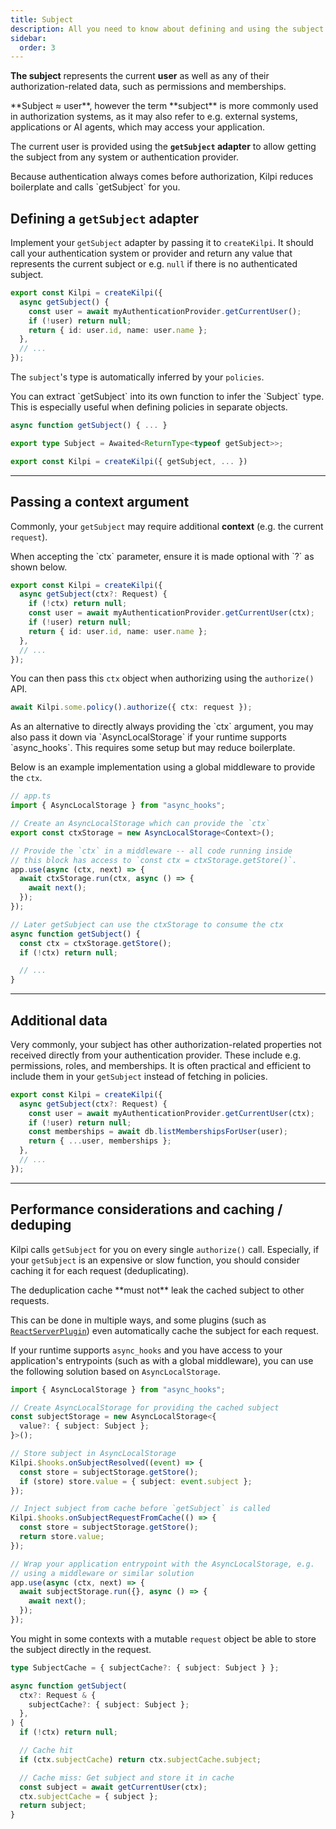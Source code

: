 ```yaml
---
title: Subject
description: All you need to know about defining and using the subject in Kilpi.
sidebar:
  order: 3
---
```


**The subject** represents the current **user** as well as any of their authorization-related data, such as permissions and memberships.

<Aside>
  **Subject ≈ user**, however the term **subject** is more commonly used in
  authorization systems, as it may also refer to e.g. external systems,
  applications or AI agents, which may access your application.
</Aside>

The current user is provided using the **`getSubject` adapter** to allow getting the subject from any system or authentication provider.

<Aside>
  Because authentication always comes before authorization, Kilpi reduces
  boilerplate and calls `getSubject` for you.
</Aside>

## Defining a `getSubject` adapter

Implement your `getSubject` adapter by passing it to `createKilpi`. It should call your authentication system or provider and return any value that represents the current subject or e.g. `null` if there is no authenticated subject.

```ts
export const Kilpi = createKilpi({
  async getSubject() {
    const user = await myAuthenticationProvider.getCurrentUser();
    if (!user) return null;
    return { id: user.id, name: user.name };
  },
  // ...
});
```

The `subject`'s type is automatically inferred by your `policies`.

<Aside type="tip">
  You can extract `getSubject` into its own function to infer the `Subject` type. This is especially useful when defining policies in separate objects.

```ts {3}
async function getSubject() { ... }

export type Subject = Awaited<ReturnType<typeof getSubject>>;

export const Kilpi = createKilpi({ getSubject, ... })
```

</Aside>

---

## Passing a context argument

Commonly, your `getSubject` may require additional **context** (e.g. the current `request`).

<Aside>
  When accepting the `ctx` parameter, ensure it is made optional with `?` as
  shown below.
</Aside>

```ts {2-4} "ctx"
export const Kilpi = createKilpi({
  async getSubject(ctx?: Request) {
    if (!ctx) return null;
    const user = await myAuthenticationProvider.getCurrentUser(ctx);
    if (!user) return null;
    return { id: user.id, name: user.name };
  },
  // ...
});
```

You can then pass this `ctx` object when authorizing using the `authorize()` API.

```ts "ctx: request"
await Kilpi.some.policy().authorize({ ctx: request });
```

<Collapsible title="Alternative to the ctx argument">
<Aside type="tip">
As an alternative to directly always providing the `ctx` argument, you may also pass it down via
`AsyncLocalStorage` if your runtime supports `async_hooks`. This requires some setup but may
reduce boilerplate.
</Aside>

Below is an example implementation using a global middleware to provide the `ctx`.

```ts
// app.ts
import { AsyncLocalStorage } from "async_hooks";

// Create an AsyncLocalStorage which can provide the `ctx`
export const ctxStorage = new AsyncLocalStorage<Context>();

// Provide the `ctx` in a middleware -- all code running inside
// this block has access to `const ctx = ctxStorage.getStore()`.
app.use(async (ctx, next) => {
  await ctxStorage.run(ctx, async () => {
    await next();
  });
});

// Later getSubject can use the ctxStorage to consume the ctx
async function getSubject() {
  const ctx = ctxStorage.getStore();
  if (!ctx) return null;

  // ...
}
```

</Collapsible>

---

## Additional data

Very commonly, your subject has other authorization-related properties not received directly from your authentication provider. These include e.g. permissions, roles, and memberships. It is often practical and efficient to include them in your `getSubject` instead of fetching in policies.

```ts "memberships" {5}
export const Kilpi = createKilpi({
  async getSubject(ctx?: Request) {
    const user = await myAuthenticationProvider.getCurrentUser(ctx);
    if (!user) return null;
    const memberships = await db.listMembershipsForUser(user);
    return { ...user, memberships };
  },
  // ...
});
```

---

## Performance considerations and caching / deduping

Kilpi calls `getSubject` for you on every single `authorize()` call. Especially, if your `getSubject` is an expensive or slow function, you should consider caching it for each request (deduplicating).

<Aside type="warning">
  The deduplication cache **must not** leak the cached subject to other
  requests.
</Aside>

This can be done in multiple ways, and some plugins (such as [`ReactServerPlugin`](/docs/plugins/react-server)) even automatically cache the subject for each request.

<Collapsible title="Example: Cache subject with AsyncLocalStorage">

If your runtime supports `async_hooks` and you have access to your application's entrypoints (such as with a global middleware), you can use the following solution based on `AsyncLocalStorage`.

```ts
import { AsyncLocalStorage } from "async_hooks";

// Create AsyncLocalStorage for providing the cached subject
const subjectStorage = new AsyncLocalStorage<{
  value?: { subject: Subject };
}>();

// Store subject in AsyncLocalStorage
Kilpi.$hooks.onSubjectResolved((event) => {
  const store = subjectStorage.getStore();
  if (store) store.value = { subject: event.subject };
});

// Inject subject from cache before `getSubject` is called
Kilpi.$hooks.onSubjectRequestFromCache(() => {
  const store = subjectStorage.getStore();
  return store.value;
});

// Wrap your application entrypoint with the AsyncLocalStorage, e.g.
// using a middleware or similar solution
app.use(async (ctx, next) => {
  await subjectStorage.run({}, async () => {
    await next();
  });
});
```

</Collapsible>

<Collapsible title="Example: Cache subject in request object">

You might in some contexts with a mutable `request` object be able to store the subject directly in the request.

```ts
type SubjectCache = { subjectCache?: { subject: Subject } };

async function getSubject(
  ctx?: Request & {
    subjectCache?: { subject: Subject };
  },
) {
  if (!ctx) return null;

  // Cache hit
  if (ctx.subjectCache) return ctx.subjectCache.subject;

  // Cache miss: Get subject and store it in cache
  const subject = await getCurrentUser(ctx);
  ctx.subjectCache = { subject };
  return subject;
}
```

</Collapsible>
